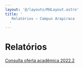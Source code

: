 ```yaml
---
layout: '@/layouts/MdLayout.astro'
title: '
   Relatórios — Campus Arapiraca
  '
---
```




Relatórios
==========









[Consulta oferta acadêmica 2022.2](https://docs.google.com/document/d/1BQ8NLKLyO7q1dEahYmqARNew7YxnSFACd8LzbcxXHCk/edit?usp=sharing)











